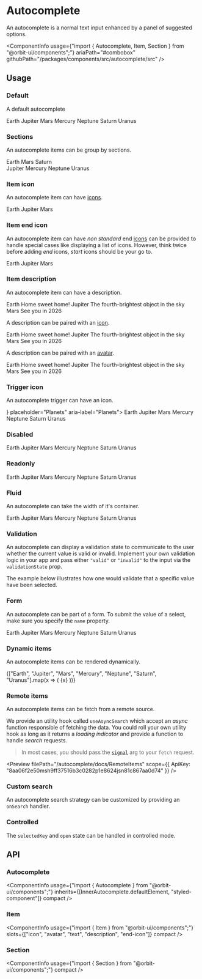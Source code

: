 
<Meta
    title="Components/Autocomplete"
    id="autocomplete"
/>

# Autocomplete

<Tagline>An autocomplete is a normal text input enhanced by a panel of suggested options.</Tagline>

<ComponentInfo
    usage={"import { Autocomplete, Item, Section } from \"@orbit-ui/components\";"}
    ariaPath="#combobox"
    githubPath="/packages/components/src/autocomplete/src"
/>

## Usage

### Default

A default autocomplete

<Preview>
    <Story name="default">
        <Autocomplete placeholder="Planets" aria-label="Planets">
            <Item key="earth">Earth</Item>
            <Item key="jupiter">Jupiter</Item>
            <Item key="mars">Mars</Item>
            <Item key="mercury">Mercury</Item>
            <Item key="neptune">Neptune</Item>
            <Item key="saturn">Saturn</Item>
            <Item key="uranus">Uranus</Item>
        </Autocomplete>
    </Story>
</Preview>

### Sections

An autocomplete items can be group by sections.

<Preview>
    <Story name="sections">
        <Autocomplete placeholder="Planets" aria-label="Planets">
            <Section title="Visited">
                <Item key="earth">Earth</Item>
                <Item key="mars">Mars</Item>
                <Item key="saturn">Saturn</Item>
            </Section>
            <Section title="Not Visited">
                <Item key="jupiter">Jupiter</Item>
                <Item key="mercury">Mercury</Item>
                <Item key="neptune">Neptune</Item>
                <Item key="uranus">Uranus</Item>
            </Section>
        </Autocomplete>
    </Story>
</Preview>

### Item icon

An autocomplete item can have [icons](?path=/docs/icon-gallery--page).

<Preview>
    <Story name="item icon">
        <Autocomplete placeholder="Planets" aria-label="Planets">
            <Item key="earth">
                <NotificationIcon />
                <Text>Earth</Text>
            </Item>
            <Item key="jupiter">
                <HelpIcon />
                <Text>Jupiter</Text>
            </Item>
            <Item key="mars">
                <LightbulbIcon />
                <Text>Mars</Text>
            </Item>
        </Autocomplete>
    </Story>
</Preview>

### Item end icon

An autocomplete item can have *non standard* end [icons](?path=/docs/icon-gallery--page) can be provided to handle special cases like displaying a list of icons. However, think twice before adding *end* icons, *start* icons should be your go to.

<Preview>
    <Story name="item end icon">
        <Autocomplete placeholder="Planets" aria-label="Planets">
            <Item key="earth">
                <Text>Earth</Text>
                <IconList slot="end-icon">
                    <NotificationIcon />
                    <HelpIcon />
                    <LightbulbIcon />
                </IconList>
            </Item>
            <Item key="jupiter">
                <Text>Jupiter</Text>
                <HelpIcon slot="end-icon" />
            </Item>
            <Item key="mars">
                <Text>Mars</Text>
                <IconList slot="end-icon">
                    <NotificationIcon />
                    <HelpIcon />
                    <LightbulbIcon />
                </IconList>
            </Item>
        </Autocomplete>
    </Story>
</Preview>

### Item description

An autocomplete item can have a description.

<Preview>
    <Story name="item description">
        <Autocomplete placeholder="Planets" aria-label="Planets">
            <Item key="earth">
                <Text>Earth</Text>
                <Text slot="description">Home sweet home!</Text>
            </Item>
            <Item key="jupiter">
                <Text>Jupiter</Text>
                <Text slot="description">The fourth-brightest object in the sky</Text>
            </Item>
            <Item key="mars">
                <Text>Mars</Text>
                <Text slot="description">See you in 2026</Text>
            </Item>
        </Autocomplete>
    </Story>
</Preview>

A description can be paired with an [icon](?path=/docs/icon-gallery--page).

<Preview>
    <Story name="item description + icon">
        <Autocomplete placeholder="Planets" aria-label="Planets">
            <Item key="earth">
                <NotificationIcon />
                <Text>Earth</Text>
                <Text slot="description">Home sweet home!</Text>
            </Item>
            <Item key="jupiter">
                <HelpIcon />
                <Text>Jupiter</Text>
                <Text slot="description">The fourth-brightest object in the sky</Text>
            </Item>
            <Item key="mars">
                <LightbulbIcon />
                <Text>Mars</Text>
                <Text slot="description">See you in 2026</Text>
            </Item>
        </Autocomplete>
    </Story>
</Preview>

A description can be paired with an [avatar](?path=/docs/avatar--default-story).

<Preview>
    <Story name="item description + avatar">
        <Autocomplete placeholder="Planets" aria-label="Planets">
            <Item key="earth">
                <Avatar name="Earth" />
                <Text>Earth</Text>
                <Text slot="description">Home sweet home!</Text>
            </Item>
            <Item key="jupiter">
                <Avatar name="Jupiter" />
                <Text>Jupiter</Text>
                <Text slot="description">The fourth-brightest object in the sky</Text>
            </Item>
            <Item key="mars">
                <Avatar name="Mars" />
                <Text>Mars</Text>
                <Text slot="description">See you in 2026</Text>
            </Item>
        </Autocomplete>
    </Story>
</Preview>

### Trigger icon

An autocomplete trigger can have an icon.

<Preview>
    <Story name="trigger icon">
        <Autocomplete icon={<MagnifierIcon />} placeholder="Planets" aria-label="Planets">
            <Item key="earth">Earth</Item>
            <Item key="jupiter">Jupiter</Item>
            <Item key="mars">Mars</Item>
            <Item key="mercury">Mercury</Item>
            <Item key="neptune">Neptune</Item>
            <Item key="saturn">Saturn</Item>
            <Item key="uranus">Uranus</Item>
        </Autocomplete>
    </Story>
</Preview>

### Disabled

<Preview>
    <Story name="disabled">
        <Autocomplete disabled placeholder="Planets" aria-label="Planets">
            <Item key="earth">Earth</Item>
            <Item key="jupiter">Jupiter</Item>
            <Item key="mars">Mars</Item>
            <Item key="mercury">Mercury</Item>
            <Item key="neptune">Neptune</Item>
            <Item key="saturn">Saturn</Item>
            <Item key="uranus">Uranus</Item>
        </Autocomplete>
    </Story>
</Preview>

### Readonly

<Preview>
    <Story name="readonly">
        <Autocomplete readOnly placeholder="Planets" aria-label="Planets">
            <Item key="earth">Earth</Item>
            <Item key="jupiter">Jupiter</Item>
            <Item key="mars">Mars</Item>
            <Item key="mercury">Mercury</Item>
            <Item key="neptune">Neptune</Item>
            <Item key="saturn">Saturn</Item>
            <Item key="uranus">Uranus</Item>
        </Autocomplete>
    </Story>
</Preview>

### Fluid

An autocomplete can take the width of it's container.

<Preview>
    <Story name="fluid">
        <Autocomplete fluid placeholder="Planets" aria-label="Planets">
            <Item key="earth">Earth</Item>
            <Item key="jupiter">Jupiter</Item>
            <Item key="mars">Mars</Item>
            <Item key="mercury">Mercury</Item>
            <Item key="neptune">Neptune</Item>
            <Item key="saturn">Saturn</Item>
            <Item key="uranus">Uranus</Item>
        </Autocomplete>
    </Story>
</Preview>

### Validation

An autocomplete can display a validation state to communicate to the user whether the current value is valid or invalid. Implement your own validation logic in your app and pass either `"valid"` or `"invalid"` to the input via the `validationState` prop.

The example below illustrates how one would validate that a specific value have been selected.

<Preview filePath="/autocomplete/docs/SelectedValueValidation" />

### Form

An autocomplete can be part of a form. To submit the value of a select, make sure you specify the `name` property.

<Preview>
    <Story name="form">
        <form>
            <Autocomplete name="planet" placeholder="Planets" aria-label="Planets">
                <Item key="earth">Earth</Item>
                <Item key="jupiter">Jupiter</Item>
                <Item key="mars">Mars</Item>
                <Item key="mercury">Mercury</Item>
                <Item key="neptune">Neptune</Item>
                <Item key="saturn">Saturn</Item>
                <Item key="uranus">Uranus</Item>
            </Autocomplete>
        </form>
    </Story>
</Preview>

### Dynamic items

An autocomplete items can be rendered dynamically.

<Preview>
    <Story name="dynamic items">
        <Autocomplete placeholder="Planets" aria-label="Planets">
            {["Earth", "Jupiter", "Mars", "Mercury", "Neptune", "Saturn", "Uranus"].map(x => (
                <Item key={x.toLowerCase()}>{x}</Item>
            ))}
        </Autocomplete>
    </Story>
</Preview>

### Remote items

An autocomplete items can be fetch from a remote source.

We provide an utility hook called `useAsyncSearch` which accept an *async* function responsible of fetching the data. You could roll your own utility hook as long as it returns a *loading indicator* and provide a function to handle *search* requests.

> In most cases, you should pass the [`signal`](https://developer.mozilla.org/en-US/docs/Web/API/AbortSignal) arg to your `fetch` request.

<Preview filePath="/autocomplete/docs/RemoteItems" scope={{ ApiKey: "8aa06f2e50msh9ff37516b3c0282p1e8624jsn81c867aa0d74" }} />

### Custom search

An autocomplete search strategy can be customized by providing an `onSearch` handler.

<Preview filePath="/autocomplete/docs/CustomSearch" />

### Controlled

The `selectedKey` and `open` state can be handled in controlled mode.

<Preview filePath="/autocomplete/docs/ControlledAutocomplete" />

## API

### Autocomplete

<ComponentInfo
    usage={"import { Autocomplete } from \"@orbit-ui/components\";"}
    inherits={[InnerAutocomplete.defaultElement, "styled-component"]}
    compact
/>

<ArgsTable of={InnerAutocomplete} sort="alpha" />

### Item

<ComponentInfo
    usage={"import { Item } from \"@orbit-ui/components\";"}
    slots={["icon", "avatar", "text", "description", "end-icon"]}
    compact
/>

<ArgsTable of={InnerItem} sort="alpha" />

### Section

<ComponentInfo
    usage={"import { Section } from \"@orbit-ui/components\";"}
    compact
/>

<ArgsTable of={InnerSection} sort="alpha" />
